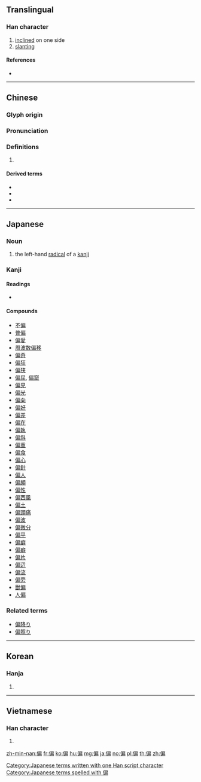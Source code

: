 {{character info/new}}
==Translingual==

===Han character===
{{Han char|rn=9|rad=人|as=09|sn=11|four=23227|canj=OHSB,OISB|ids=⿰亻扁}}

# [[inclined]] on one side
# [[slanting]]

====References====
* {{Han ref|kx=0110.160|dkj=00848|dj=0235.100|hdz=10195.100|uh=504F|ud=20559|bh=B0BE|bd=45246}}

----

==Chinese==
{{zh-forms}}

===Glyph origin===
{{Han etym}}

===Pronunciation===
{{zh-pron
|m=piān
|c=pin1
|h=pfs=phiên
|md=
|mn=
|w=
|mc=y
|oc=y
|cat=
}}

===Definitions===
{{zh-hanzi}}

# {{rfdef|lang=zh}}

====Derived terms====
* {{zh-l|偏頭痛}}
* {{zh-l|偏見|bias}}
* {{zh-l|偏偏}}

----

==Japanese==

===Noun===
{{ja-noun|へん}}

# the left-hand [[radical]] of a [[kanji]]

===Kanji===
{{ja-kanji|grade=c|rs=人09}}

====Readings====
* {{ja-readings|on=[[へん]] (hen)|kun=[[かたよる]] ([[偏る]], katayoru), [[ひとえに]] ([[偏に]], hitoeni)}}

====Compounds====
* [[不偏]]
* [[普偏]]
* [[偏愛]]
* [[周波数偏移]]
* [[偏奇]]
* [[偏狂]]
* [[偏狭]]
* [[偏屈]], [[偏窟]]
* [[偏見]]
* [[偏光]]
* [[偏向]]
* [[偏好]]
* [[偏差]]
* [[偏在]]
* [[偏執]]
* [[偏斜]]
* [[偏重]]
* [[偏食]]
* [[偏心]]
* [[偏針]]
* [[偏人]]
* [[偏頗]]
* [[偏性]]
* [[偏西風]]
* [[偏土]]
* [[偏頭痛]]
* [[偏波]]
* [[偏微分]]
* [[偏平]]
* [[偏癖]]
* [[偏癖]]
* [[偏片]]
* [[偏辺]]
* [[偏流]]
* [[偏旁]]
* [[獣偏]]
* [[人偏]]

===Related terms===
* [[偏降り]]
* [[偏照り]]

[[Category:Japanese terms written with one Han script character]]
[[Category:Japanese terms spelled with 偏]]

----

==Korean==

===Hanja===
{{ko-hanja|hangeul=[[편]]|rv=pyeon|mr=p'yŏn}}

# {{defn|lang=ko|sort=人09}}

----

==Vietnamese==

===Han character===
{{vi-hantu|[[thiên]], [[xiên]], [[xen]]|rs=人09}}

# {{defn|lang=vi|sort=人09}}

[[zh-min-nan:偏]]
[[fr:偏]]
[[ko:偏]]
[[hu:偏]]
[[mg:偏]]
[[ja:偏]]
[[no:偏]]
[[pl:偏]]
[[th:偏]]
[[zh:偏]]